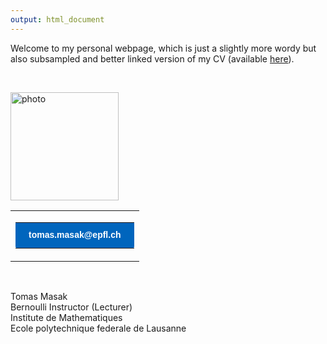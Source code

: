 ```yaml
---
output: html_document
---
```


Welcome to my personal webpage, which is just a slightly more wordy but also subsampled and better linked version of my CV (available [here](misc/cv.pdf)).

<br>

<img src="misc/foto.jpg" alt="photo" width=173 />

<table width="100%" cellspacing="0" cellpadding="0">
  <tr>
      <td>
          <table cellspacing="0" cellpadding="0">
              <tr>
                  <td style="border-radius: 2px;" bgcolor="#0065bd">
                      <a href="mailto: tomas.masak@epfl.ch" target="_blank" style="padding: 8px 12px; border: 1px solid #0065bd;border-radius: 2px;font-family: Helvetica, Arial, sans-serif;font-size: 14px; color: #ffffff;text-decoration: none;font-weight:bold;display: inline-block;">
                          tomas.masak@epfl.ch            
                      </a>
                  </td>
              </tr>
          </table>
      </td>
  </tr>
</table>

<br>

Tomas Masak    
Bernoulli Instructor (Lecturer)    
Institute de Mathematiques    
Ecole polytechnique federale de Lausanne    